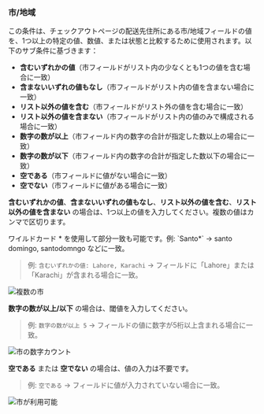 ### 市/地域

この条件は、チェックアウトページの配送先住所にある市/地域フィールドの値を、1つ以上の特定の値、数値、または状態と比較するために使用されます。以下のサブ条件に基づきます：

- **含むいずれかの値**（市フィールドがリスト内の少なくとも1つの値を含む場合に一致）
- **含まないいずれの値もなし**（市フィールドがリスト内の値を含まない場合に一致）
- **リスト以外の値を含む**（市フィールドがリスト外の値を含む場合に一致）
- **リスト以外の値を含まない**（市フィールドがリスト内の値のみで構成される場合に一致）
- **数字の数が以上**（市フィールド内の数字の合計が指定した数以上の場合に一致）
- **数字の数が以下**（市フィールド内の数字の合計が指定した数以下の場合に一致）
- **空である**（市フィールドに値がない場合に一致）
- **空でない**（市フィールドに値がある場合に一致）

**含むいずれかの値**、**含まないいずれの値もなし**、**リスト以外の値を含む**、**リスト以外の値を含まない** の場合は、1つ以上の値を入力してください。複数の値はカンマで区切ります。

<Note>
  ワイルドカード * を使用して部分一致も可能です。例: `Santo*` → santo domingo, santodomngo などに一致。
</Note>

> 例: `含むいずれかの値: Lahore, Karachi` → フィールドに「Lahore」または「Karachi」が含まれる場合に一致。

<img
  src="/images/essentials/condition-sets/multiple-cities.webp"
  alt="複数の市"
/>

**数字の数が以上/以下** の場合は、閾値を入力してください。

> 例: `数字の数が以上 5` → フィールドの値に数字が5桁以上含まれる場合に一致。

<img
  src="/images/essentials/condition-sets/count-cities.webp"
  alt="市の数字カウント"
/>

**空である** または **空でない** の場合は、値の入力は不要です。

> 例: `空である` → フィールドに値が入力されていない場合に一致。

<img
  src="/images/essentials/condition-sets/city-available.webp"
  alt="市が利用可能"
/>
